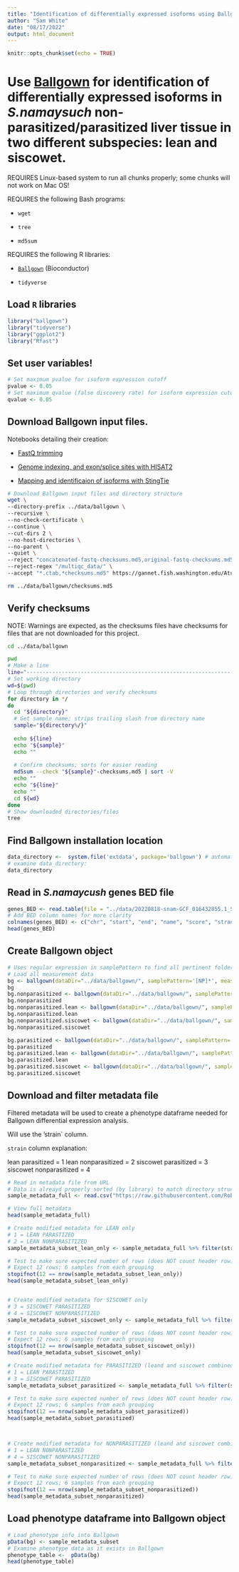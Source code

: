 ```yaml
---
title: "Identification of differentially expressed isoforms using Ballgown in _S.namaysuch_ non-parasitized/parasitized liver tissue in two different subspecies: lean and siscowet."
author: "Sam White"
date: "08/17/2022"
output: html_document
---
```


```r
knitr::opts_chunk$set(echo = TRUE)
```

# Use [Ballgown](https://github.com/alyssafrazee/ballgown) for identification of differentially expressed isoforms in _S.namaysuch_ non-parasitized/parasitized liver tissue in two different subspecies: lean and siscowet.

REQUIRES Linux-based system to run all chunks properly; some chunks will not work on Mac OS!

REQUIRES the following Bash programs:

- `wget`

- `tree`

- `md5sum`

REQUIRES the following R libraries:

- [`Ballgown`](https://github.com/alyssafrazee/ballgown) (Bioconductor)

- `tidyverse`

## Load `R` libraries

```r
library("ballgown")
library("tidyverse")
library("ggplot2")
library("Rfast")
```


## Set user variables!
```r
# Set maximum pvalue for isoform expression cutoff
pvalue <- 0.05
# Set maximum qvalue (false discovery rate) for isoform expression cutoff
qvalue <- 0.05
```

## Download Ballgown input files.

Notebooks detailing their creation:

- [FastQ trimming](https://robertslab.github.io/sams-notebook/2022/07/06/SRA-Data-S.namaycush-SRA-BioProject-PRJNA674328-Download-and-QC.html)

- [Genome indexing, and exon/splice sites with HISAT2](https://robertslab.github.io/sams-notebook/2022/08/10/Splice-Site-Identification-S.namaycush-Liver-Parasitized-and-Non-Parasitized-SRA-RNAseq-Using-Hisat2-Stingtie-with-Genome-GCF_016432855.1.html)

- [Mapping and identificaion of isoforms with StingTie](https://robertslab.github.io/sams-notebook/2022/08/10/Splice-Site-Identification-S.namaycush-Liver-Parasitized-and-Non-Parasitized-SRA-RNAseq-Using-Hisat2-Stingtie-with-Genome-GCF_016432855.1.html)

```bash
# Download Ballgown input files and directory structure
wget \
--directory-prefix ../data/ballgown \
--recursive \
--no-check-certificate \
--continue \
--cut-dirs 2 \
--no-host-directories \
--no-parent \
--quiet \
--reject "concatenated-fastq-checksums.md5,original-fastq-checksums.md5" \
--reject-regex "/multiqc_data/" \
--accept "*.ctab,*checksums.md5" https://gannet.fish.washington.edu/Atumefaciens/20220810-snam-hisat2-GCF_016432855.1_index-align-stringtie_isoforms/
```

```bash
rm ../data/ballgown/checksums.md5
```


## Verify checksums

NOTE: Warnings are expected, as the checksums files have checksums for files that are not downloaded for this project.
```bash
cd ../data/ballgown

pwd
# Make a line
line="-----------------------------------------------------------------------------------------------"
# Set working directory
wd=$(pwd)
# Loop through directories and verify checksums
for directory in */
do
  cd "${directory}"
  # Get sample name; strips trailing slash from directory name
  sample="${directory%/}"
  
  echo ${line}
  echo "${sample}"
  echo ""
  
  # Confirm checksums; sorts for easier reading
  md5sum --check "${sample}"-checksums.md5 | sort -V
  echo ""
  echo "${line}"
  echo ""
  cd ${wd}
done
# Show downloaded directories/files
tree
```

## Find Ballgown installation location
```r
data_directory <-  system.file('extdata', package='ballgown') # automatically finds ballgown's installation directory
# examine data_directory:
data_directory
```

## Read in _S.namaycush_ genes BED file
```r
genes_BED <- read.table(file = "../data/20220818-snam-GCF_016432855.1_SaNama_1.0_genes.bed")
# Add BED column names for more clarity
colnames(genes_BED) <- c("chr", "start", "end", "name", "score", "strand")
head(genes_BED)
```
## Create Ballgown object
```r
# Uses regular expression in samplePattern to find all pertinent folders
# Load all measurement data
bg <- ballgown(dataDir="../data/ballgown/", samplePattern='[NP]*', meas='all')
bg
bg.nonparasitized <- ballgown(dataDir="../data/ballgown/", samplePattern='NP*', meas='all')
bg.nonparasitized
bg.nonparasitized.lean <- ballgown(dataDir="../data/ballgown/", samplePattern='NPLL*', meas='all')
bg.nonparasitized.lean
bg.nonparasitized.siscowet <- ballgown(dataDir="../data/ballgown/", samplePattern='NPSL*', meas='all')
bg.nonparasitized.siscowet

bg.parasitized <- ballgown(dataDir="../data/ballgown/", samplePattern='P*', meas='all')
bg.parasitized
bg.parasitized.lean <- ballgown(dataDir="../data/ballgown/", samplePattern='PLL*', meas='all')
bg.parasitized.lean
bg.parasitized.siscowet <- ballgown(dataDir="../data/ballgown/", samplePattern='PSL*', meas='all')
bg.parasitized.siscowet
```

## Download and filter metadata file

Filtered metadata will be used to create a phenotype dataframe needed for Ballgown differential expression analysis.

Will use the 'strain` column.

`strain` column explanation:

lean parasitized = 1
lean nonparasitized = 2
siscowet parasitized = 3
siscowet nonparasitized = 4

```r
# Read in metadata file from URL
# Data is alreayd properly sorted (by library) to match directory structure - required by Ballgown.
sample_metadata_full <- read.csv("https://raw.githubusercontent.com/RobertsLab/project-lake-trout/main/data/ballgown-metadata.csv")

# View full metadata
head(sample_metadata_full)

# Create modified metadata for LEAN only
# 1 = LEAN PARASTIZED
# 2 = LEAN NONPARASITIZED
sample_metadata_subset_lean_only <- sample_metadata_full %>% filter(strain == "1" | strain == "2")

# Test to make sure expected number of rows (does NOT count header row)
# Expect 12 rows; 6 samples from each grouping
stopifnot(12 == nrow(sample_metadata_subset_lean_only))
head(sample_metadata_subset_lean_only)


# Create modified metadata for SISCOWET only
# 3 = SISCOWET PARASITIZED
# 4 = SISCOWET NONPARASITIZED
sample_metadata_subset_siscowet_only <- sample_metadata_full %>% filter(strain == "3" | strain == "4")

# Test to make sure expected number of rows (does NOT count header row)
# Expect 12 rows; 6 samples from each grouping
stopifnot(12 == nrow(sample_metadata_subset_siscowet_only))
head(sample_metadata_subset_siscowet_only)

# Create modified metadata for PARASITIZED (leand and siscowet combined)
# 1 = LEAN PARASTIZED
# 3 = SISCOWET PARASITIZED
sample_metadata_subset_parasitized <- sample_metadata_full %>% filter(strain == "1" | strain == "3")

# Test to make sure expected number of rows (does NOT count header row)
# Expect 12 rows; 6 samples from each grouping
stopifnot(12 == nrow(sample_metadata_subset_parasitized))
head(sample_metadata_subset_parasitized)



# Create modified metadata for NONPARASITIZED (leand and siscowet combined)
# 1 = LEAN NONPARASTIZED
# 4 = SISCOWET NONPARASITIZED
sample_metadata_subset_nonparasitized <- sample_metadata_full %>% filter(strain == "3" | strain == "4")

# Test to make sure expected number of rows (does NOT count header row)
# Expect 12 rows; 6 samples from each grouping
stopifnot(12 == nrow(sample_metadata_subset_nonparasitized))
head(sample_metadata_subset_nonparasitized)

```


## Load phenotype dataframe into Ballgown object
```r
# Load phenotype info into Ballgown
pData(bg) <- sample_metadata_subset
# Examine phenotype data as it exists in Ballgown
phenotype_table <-  pData(bg)
head(phenotype_table)
```